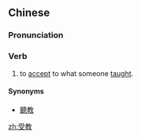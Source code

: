 ==Chinese==
{{zh-forms}}

===Pronunciation===
{{zh-pron
|m=shòujiào
|c=sau6 gaau3
|h=pfs=su-kau
|mn=siū-kà
|cat=v
}}

===Verb===
{{zh-verb}}

# to [[accept]] to what someone [[teach|taught]].
#: {{zh-x|佢 好 受教，佢 識 禮貌 又 肯 守 。|He accepts to what someone taught, he knows rules of politeness and he is willing to follow them.|C}}

====Synonyms====
* [[聽教]]

[[zh:受教]]